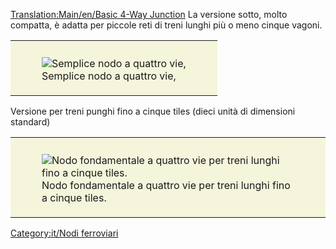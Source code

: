 [[Translation:Main/en/Basic 4-Way Junction]]{{it/Nodi ferroviari}}
La versione sotto, molto compatta, è adatta per piccole reti di treni lunghi più o meno cinque vagoni.
{{Template:Requisiti nodo/It|Economico|0|0|0|1|0|0|1|1|0|0|0||I treni guasti bloccano completamente il nodo.|
* Può gestire solo un treno alla volta. (Può essere risolto usando [[Main/en/Segnali/It#Segnali di percorso|segnali di percorso]])
* Causerà ingorghi del traffico.
}}
{|style="border: 0px; margin: auto;"
|style="padding: 10px 10px 5px; 10px; background-color: #F5F5DC;"|[[File:en/Basic4.png|none|frame|Semplice nodo a quattro vie,]]
|}


Versione per treni punghi fino a cinque tiles (dieci unità di dimensioni standard)
{{Template:Requisiti nodo/It|Economico|1|2|2|4|1|0|1|1|0|0|3||I treni guasti possono bloccare tutte le direzioni tranne una.|
'''Pro'''
* Con i [[Main/en/Segnali/It#Segnali di percorso|segnali di percorso]] può gestire più treni alla volta.
* Molto semplice da aggiornare rispetto al semplice nodo descritto nel primo esempio.
'''Cons'''
* Gli incroci a livello sono ancora presenti.
'''Suggerimenti'''
* I tunnel possono essere sostituiti con ponti, ma l'inconveniente è che i [[Main/it/Segnali|segnali]] non si possono posizionare sulle rampe dei ponti.
* La pista centrale dovrebbe essere abbastanza lunga da contenere per intero il tuo treno più lungo. Altrimenti, rimuovi i segnali dalle tracce centrali.
}}

{|style="border: 0px; margin: auto;"
|style="padding: 10px 10px 5px; 10px; background-color: #F5F5DC;"|[[File:en/4way-small-odisseus.png|none|frame|Nodo fondamentale a quattro vie per treni lunghi fino a cinque tiles.]]
|}

[[Category:it/Nodi ferroviari]]